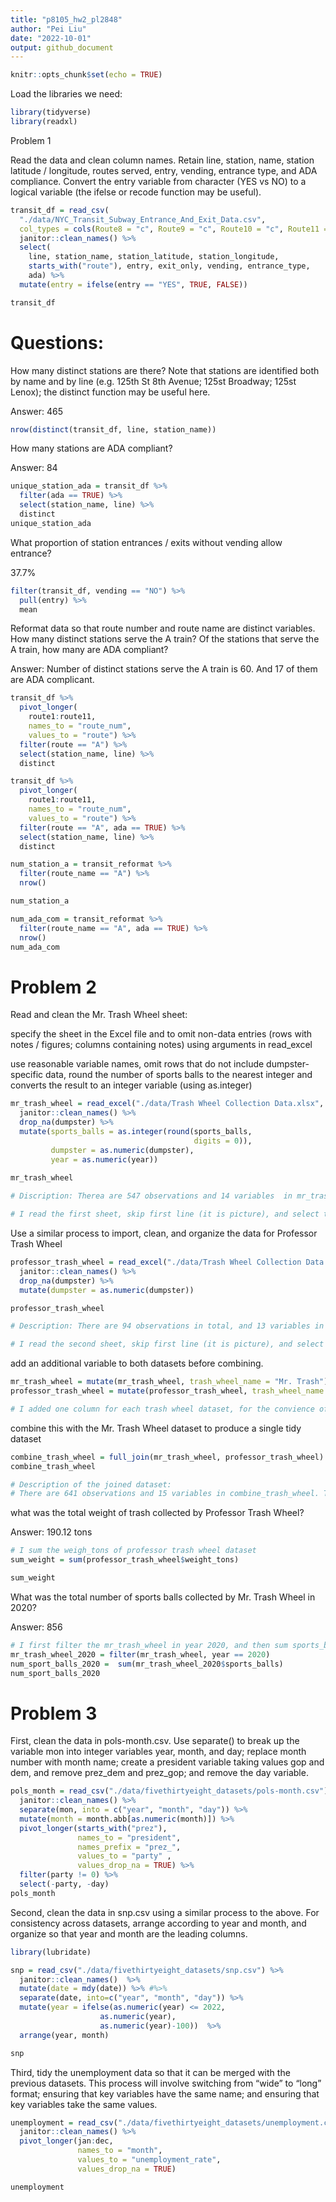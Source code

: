 ```yaml
---
title: "p8105_hw2_pl2848"
author: "Pei Liu"
date: "2022-10-01"
output: github_document
---
```


```r
knitr::opts_chunk$set(echo = TRUE)
```

Load the libraries we need:
```r
library(tidyverse)
library(readxl)
```

Problem 1

Read the data and clean column names. Retain line, station, name, station latitude / longitude, routes served, entry, vending, entrance type, and ADA compliance. Convert the entry variable from character (YES vs NO) to a logical variable (the ifelse or recode function may be useful).
```r
transit_df = read_csv(
  "./data/NYC_Transit_Subway_Entrance_And_Exit_Data.csv",
  col_types = cols(Route8 = "c", Route9 = "c", Route10 = "c", Route11 = "c")) %>% 
  janitor::clean_names() %>% 
  select(
    line, station_name, station_latitude, station_longitude, 
    starts_with("route"), entry, exit_only, vending, entrance_type, 
    ada) %>% 
  mutate(entry = ifelse(entry == "YES", TRUE, FALSE))

transit_df

```



# Questions:
How many distinct stations are there? Note that stations are identified both by name and by line (e.g. 125th St 8th Avenue; 125st Broadway; 125st Lenox); the distinct function may be useful here.

Answer: 465
```r
nrow(distinct(transit_df, line, station_name))
```


How many stations are ADA compliant?

Answer: 84
```r
unique_station_ada = transit_df %>% 
  filter(ada == TRUE) %>% 
  select(station_name, line) %>% 
  distinct
unique_station_ada
```


What proportion of station entrances / exits without vending allow entrance?

37.7%

```r
filter(transit_df, vending == "NO") %>% 
  pull(entry) %>% 
  mean
```


Reformat data so that route number and route name are distinct variables. How many distinct stations serve the A train? Of the stations that serve the A train, how many are ADA compliant?

Answer: Number of distinct stations serve the A train is 60. And 17 of them are ADA complicant.

```r
transit_df %>% 
  pivot_longer(
    route1:route11,
    names_to = "route_num",
    values_to = "route") %>% 
  filter(route == "A") %>% 
  select(station_name, line) %>% 
  distinct

transit_df %>% 
  pivot_longer(
    route1:route11,
    names_to = "route_num",
    values_to = "route") %>% 
  filter(route == "A", ada == TRUE) %>% 
  select(station_name, line) %>% 
  distinct
```
```r
num_station_a = transit_reformat %>% 
  filter(route_name == "A") %>% 
  nrow()

num_station_a

num_ada_com = transit_reformat %>% 
  filter(route_name == "A", ada == TRUE) %>% 
  nrow()
num_ada_com
```


# Problem 2
Read and clean the Mr. Trash Wheel sheet:

specify the sheet in the Excel file and to omit non-data entries (rows with notes / figures; columns containing notes) using arguments in read_excel

use reasonable variable names, omit rows that do not include dumpster-specific data, round the number of sports balls to the nearest integer and converts the result to an integer variable (using as.integer)
```r
mr_trash_wheel = read_excel("./data/Trash Wheel Collection Data.xlsx", sheet = 1, skip = 1, range = cell_cols("A:N")) %>% 
  janitor::clean_names() %>% 
  drop_na(dumpster) %>% 
  mutate(sports_balls = as.integer(round(sports_balls,
                                         digits = 0)),
         dumpster = as.numeric(dumpster),
         year = as.numeric(year))
         
mr_trash_wheel

# Discription: Therea are 547 observations and 14 variables  in mr_trash_wheel dataset. The key variables include: dumpster, month, year, date, weight (tons), column_cubic_yards, and 8 trash types. 

# I read the first sheet, skip first line (it is picture), and select the range of columns I want to read. I then cleaned the names, drop dumpter na, and change the type of dumpster as numeric, and rounded the sport balls variables to nearest in integer.
```
Use a similar process to import, clean, and organize the data for Professor Trash Wheel
```r
professor_trash_wheel = read_excel("./data/Trash Wheel Collection Data.xlsx", sheet = 2, skip = 1, range = cell_cols("A:M")) %>% 
  janitor::clean_names() %>% 
  drop_na(dumpster) %>% 
  mutate(dumpster = as.numeric(dumpster))

professor_trash_wheel

# Description: There are 94 observations in total, and 13 variables in the professor_trash_wheel dataset. The key variables include: dumpster, month, year, date, weight (tons), column_cubic_yards, and 7 trash types. 

# I read the second sheet, skip first line (it is picture), and select the range of columns I want to read. I then cleaned the names, drop dumpter na, and change the type of dumpster as numberic. I also changed year to numeric variable.
```
add an additional variable to both datasets before combining.
```r
mr_trash_wheel = mutate(mr_trash_wheel, trash_wheel_name = "Mr. Trash")
professor_trash_wheel = mutate(professor_trash_wheel, trash_wheel_name = "Professor")

# I added one column for each trash wheel dataset, for the convience of joining them.


```

combine this with the Mr. Trash Wheel dataset to produce a single tidy dataset
```r
combine_trash_wheel = full_join(mr_trash_wheel, professor_trash_wheel)
combine_trash_wheel

# Description of the joined dataset:
# There are 641 observations and 15 variables in combine_trash_wheel. The key variables include: dumpster, month, year, date, 
```






what was the total weight of trash collected by Professor Trash Wheel?

Answer: 190.12 tons
```r
# I sum the weigh_tons of professor trash wheel dataset
sum_weight = sum(professor_trash_wheel$weight_tons)

sum_weight
```

What was the total number of sports balls collected by Mr. Trash Wheel in 2020?

Answer: 856

```r
# I first filter the mr_trash_wheel in year 2020, and then sum sports_balls 
mr_trash_wheel_2020 = filter(mr_trash_wheel, year == 2020)
num_sport_balls_2020 =  sum(mr_trash_wheel_2020$sports_balls)
num_sport_balls_2020
```

# Problem 3
First, clean the data in pols-month.csv. Use separate() to break up the variable mon into integer variables year, month, and day; replace month number with month name; create a president variable taking values gop and dem, and remove prez_dem and prez_gop; and remove the day variable.
```r
pols_month = read_csv("./data/fivethirtyeight_datasets/pols-month.csv") %>% 
  janitor::clean_names() %>%
  separate(mon, into = c("year", "month", "day")) %>% 
  mutate(month = month.abb[as.numeric(month)]) %>% 
  pivot_longer(starts_with("prez"),
               names_to = "president",
               names_prefix = "prez_",
               values_to = "party" ,
               values_drop_na = TRUE) %>% 
  filter(party != 0) %>% 
  select(-party, -day)
pols_month
```

Second, clean the data in snp.csv using a similar process to the above. For consistency across datasets, arrange according to year and month, and organize so that year and month are the leading columns.
```r
library(lubridate)
```



```r
snp = read_csv("./data/fivethirtyeight_datasets/snp.csv") %>% 
  janitor::clean_names()  %>% 
  mutate(date = mdy(date)) %>% #%>% 
  separate(date, into=c("year", "month", "day")) %>% 
  mutate(year = ifelse(as.numeric(year) <= 2022,
                    as.numeric(year),
                    as.numeric(year)-100))  %>% 
  arrange(year, month)

snp
```




Third, tidy the unemployment data so that it can be merged with the previous datasets. This process will involve switching from “wide” to “long” format; ensuring that key variables have the same name; and ensuring that key variables take the same values.
```r
unemployment = read_csv("./data/fivethirtyeight_datasets/unemployment.csv") %>% 
  janitor::clean_names() %>% 
  pivot_longer(jan:dec,
               names_to = "month",
               values_to = "unemployment_rate",
               values_drop_na = TRUE)

unemployment
```


